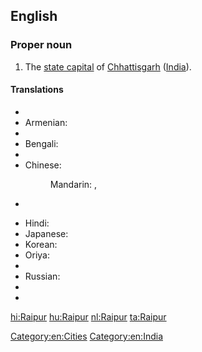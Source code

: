 ==English==
{{wikipedia}}

===Proper noun===
{{en-proper noun}}

# The [[state capital]] of [[Chhattisgarh]] ([[India]]).

====Translations====
{{trans-top|capital of Chhattisgarh}}
* {{trreq|Arabic}}
* Armenian: {{t-|hy|Ռայպուր|tr=Ṙaypur}}
* {{trreq|Assamese}}
* Bengali: {{t-|bn|রায়পুর|sc=Beng}}
* {{trreq|Chhattisgarhi}}
* Chinese:
*: Mandarin: {{t|cmn|賴普爾|sc=Hani}},  {{t|cmn|赖普尔|tr=Làipǔ'ěr|sc=Hani}}
* {{trreq|Gujarati}}
{{trans-mid}}
* Hindi: {{t+|hi|रायपुर|tr=rāypur}}
* Japanese: {{t-|ja|ラーイプル|tr=Rāipuru}}
* Korean: {{t|ko|라이푸르|sc=Kore}}
* Oriya: {{t|or|ରାୟପୁର|sc=Orya}}
* {{trreq|Punjabi}}
* Russian: {{t-|ru|Райпур|m|tr=Rajpúr}}
* {{trreq|Tamil}}
* {{trreq|Telugu}}
{{trans-bottom}}

[[Category:en:Cities]]
[[Category:en:India]]

[[hi:Raipur]]
[[hu:Raipur]]
[[nl:Raipur]]
[[ta:Raipur]]